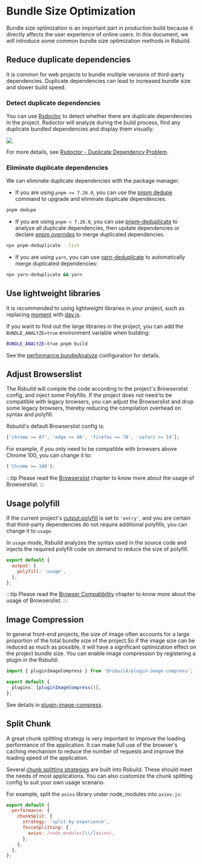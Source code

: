 # Bundle Size Optimization

Bundle size optimization is an important part in production build because it directly affects the user experience of online users. In this document, we will introduce some common bundle size optimization methods in Rsbuild.

## Reduce duplicate dependencies

It is common for web projects to bundle multiple versions of third-party dependencies. Duplicate dependencies can lead to increased bundle size and slower build speed.

### Detect duplicate dependencies

You can use [Rsdoctor](https://rsdoctor.dev) to detect whether there are duplicate dependencies in the project. Rsdoctor will analyze during the build process, find any duplicate bundled dependencies and display them visually:

![](https://assets.rspack.dev/rsbuild/assets/rsdoctor-duplicated-packages.png)

For more details, see [Rsdoctor - Duplicate Dependency Problem](https://rsdoctor.dev/blog/topic/duplicate-pkg-problem).

### Eliminate duplicate dependencies

We can eliminate duplicate dependencies with the package manager.

- If you are using `pnpm >= 7.26.0`, you can use the [pnpm dedupe](https://pnpm.io/cli/dedupe) command to upgrade and eliminate duplicate dependencies.

```bash
pnpm dedupe
```

- If you are using `pnpm < 7.26.0`, you can use [pnpm-deduplicate](https://github.com/ocavue/pnpm-deduplicate) to analyze all duplicate dependencies, then update dependencies or declare [pnpm overrides](https://pnpm.io/package_json#pnpmoverrides) to merge duplicated dependencies.

```bash
npx pnpm-deduplicate --list
```

- If you are using `yarn`, you can use [yarn-deduplicate](https://github.com/scinos/yarn-deduplicate) to automatically merge duplicated dependencies:

```bash
npx yarn-deduplicate && yarn
```

## Use lightweight libraries

It is recommended to using lightweight libraries in your project, such as replacing [moment](https://momentjs.com/) with [day.js](https://day.js.org/).

If you want to find out the large libraries in the project, you can add the `BUNDLE_ANALYZE=true` environment variable when building:

```bash
BUNDLE_ANALYZE=true pnpm build
```

See the [performance.bundleAnalyze](/config/performance/bundle-analyze) configuration for details.

## Adjust Browserslist

The Rsbuild will compile the code according to the project's Browserslist config, and inject some Polyfills. If the project does not need to be compatible with legacy browsers, you can adjust the Browserslist and drop some legacy browsers, thereby reducing the compilation overhead on syntax and polyfill.

Rsbuild's default Browserslist config is:

```js
['chrome >= 87', 'edge >= 88', 'firefox >= 78', 'safari >= 14'];
```

For example, if you only need to be compatible with browsers above Chrome 100, you can change it to:

```js
['Chrome >= 100'];
```

:::tip
Please read the [Browserslist](/guide/advanced/browserslist) chapter to know more about the usage of Browserslist.
:::

## Usage polyfill

If the current project's [output.polyfill](/config/output/polyfill) is set to `'entry'`, and you are certain that third-party dependencies do not require additional polyfills, you can change it to `usage`.

In `usage` mode, Rsbuild analyzes the syntax used in the source code and injects the required polyfill code on demand to reduce the size of polyfill.

```js
export default {
  output: {
    polyfill: 'usage',
  },
};
```

:::tip
Please read the [Browser Compatibility](/guide/advanced/browser-compatibility) chapter to know more about the usage of Browserslist.
:::

## Image Compression

In general front-end projects, the size of image often accounts for a large proportion of the total bundle size of the project.So if the image size can be reduced as much as possible, it will have a significant optimization effect on the project bundle size. You can enable image compression by registering a plugin in the Rsbuild:

```ts title="rsbuild.config.ts"
import { pluginImageCompress } from '@rsbuild/plugin-image-compress';

export default {
  plugins: [pluginImageCompress()],
};
```

See details in [plugin-image-compress](/plugins/list/plugin-image-compress).

## Split Chunk

A great chunk splitting strategy is very important to improve the loading performance of the application. It can make full use of the browser's caching mechanism to reduce the number of requests and improve the loading speed of the application.

Several [chunk splitting strategies](/guide/optimization/split-chunk) are built into Rsbuild. These should meet the needs of most applications. You can also customize the chunk splitting config to suit your own usage scenario.

For example, split the `axios` library under node_modules into `axios.js`:

```js
export default {
  performance: {
    chunkSplit: {
      strategy: 'split-by-experience',
      forceSplitting: {
        axios: /node_modules[\\/]axios/,
      },
    },
  },
};
```
